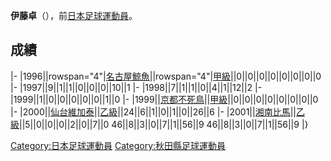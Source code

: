 {{Infobox football biography
|name=伊藤卓
|image=
|fullname=伊藤卓
|birth_date={{Birth date and age|1975|9|7}}
|cityofbirth=[[秋田縣|秋田縣]]
|countryofbirth=[[日本|日本]]
|position=[[中场|中场]]
|currentclub=
|years=1996-1999<br/>1999<br/>2000<br/>2001
|clubs=[[名古屋鯨魚|名古屋鯨魚]]<br/>[[京都不死鳥|京都不死鳥]]<br/>[[仙台維加泰|仙台維加泰]]<br/>[[湘南比馬|湘南比馬]]
|caps(goals)=
|nationalyears=
|nationalteam=
|nationalcaps(goals)=
}}
'''伊藤卓'''（{{Bd|1975年|9月7日||}}），前[[日本|日本]][[足球|足球]][[運動員|運動員]]。

==成績==
{{Football player club statistics 1|YYN}}
{{Football player club statistics 2|JPN|YYN}}
|-
|1996||rowspan="4"|[[名古屋鯨魚|名古屋鯨魚]]||rowspan="4"|[[日本職業足球甲級聯賽|甲級]]||0||0||0||0||0||0||0||0
|-
|1997||9||1||1||0||0||0||10||1
|-
|1998||7||1||1||0||4||1||12||2
|-
|1999||1||0||0||0||0||0||1||0
|-
|1999||[[京都不死鳥|京都不死鳥]]||[[日本職業足球甲級聯賽|甲級]]||0||0||0||0||0||0||0||0
|-
|2000||[[仙台維加泰|仙台維加泰]]||[[日本職業足球乙級聯賽|乙級]]||24||6||1||0||1||0||26||6
|-
|2001||[[湘南比馬|湘南比馬]]||[[日本職業足球乙級聯賽|乙級]]||5||0||0||0||2||0||7||0
{{Football player club statistics 3|1|JPN}}46||8||3||0||7||1||56||9
{{Football player club statistics 5}}46||8||3||0||7||1||56||9
|}

{{Japan-sport-bio-stub}}
{{Soccer-player-stub}}
{{1995年世界青年錦標賽日本参赛名单}}

[[Category:日本足球運動員|Category:日本足球運動員]]
[[Category:秋田縣足球運動員|Category:秋田縣足球運動員]]